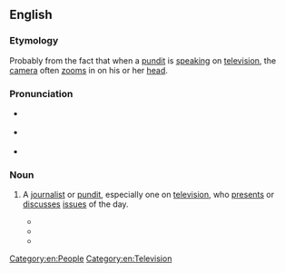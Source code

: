 ==English==
{{was wotd|2017|August|22}}

===Etymology===


Probably from the fact that when a [[pundit]] is [[speak]]ing on [[television]], the [[camera]] often [[zoom#Verb|zooms]] in on his or her [[head#Noun|head]].

===Pronunciation===
* {{a|RP}} {{IPA|/ˈtɔːkɪŋ hɛd/|lang=en}}
* {{a|GA}} {{IPA|/ˈtɔkɪŋ hɛd/|lang=en}}
* {{hyphenation|talk|ing head|lang=en}}

===Noun===
{{en-noun}}

# {{lb|en|idiomatic|also|_|attributive}} A [[journalist]] or [[pundit]], especially one on [[television]], who [[present#Verb|presents]] or [[discuss]]es [[issue#Noun|issues]] of the day.
#* {{quote-book|author=Mark [Stephen] Monmonier|authorlink=Mark Monmonier|chapter=Maps in the Electronic Media|title=Maps with the News: The Development of American Journalistic Cartography|location=Chicago, Ill.; London|publisher={{w|University of Chicago Press}}|year=1989|page=203|pageurl=https://books.google.com/books?id=tx8XR_6IMeAC&pg=PA203|isbn=978-0-226-53411-4|passage=Early TV newscasts consisted largely of "'''talking heads'''"—a reporter reading news bulletins or interviewing prominent politicians—but maps were frequently employed as visual aids, particularly for war news.}}
#* {{quote-book|author=Laurence G. Boldt|authorlink=Laurence Boldt|chapter=The Leisure to Grow|chapterurl=https://books.google.com/books?id=v38gXk2z3MIC&pg=PT305|title=The Tao of Abundance|location=New York, N.Y.|publisher=[[w:Penguin Books|Penguin]]/[[w:Arkana Publishing|Arkana]]|year=1999|isbn=978-0-14-019606-1|passage=We've seen the respect once reserved for serious thinkers transferred to '''talking-head''' experts, skilled at reducing their messages to thirty-second sound bites.}}
#* {{quote-book|author=Thomas T. Holyoke|chapter=Theodore J. Lowi, ''The End of Liberalism: The Second Republic of the United States''|editors=Steven J. Balla, {{w|Martin Lodge}}, and Edward C. Page|title=The Oxford Handbook of Classics in Public Policy and Administration|location=Oxford|publisher={{w|Oxford University Press}}|year=2015|page=221|pageurl=https://books.google.com/books?id=Jc4YBwAAQBAJ&pg=PA221|isbn=978-0-19-964613-5|passage=But [[w:Theodore J. Lowi|Theodore Lowi]] is not a '''talking head''' leveling vitriol against the political system to make money. He is a thinker making a powerful, well-reasoned argument that resonates even with his critics, though sometimes the prose style is a little dense.}}

[[Category:en:People]]
[[Category:en:Television]]